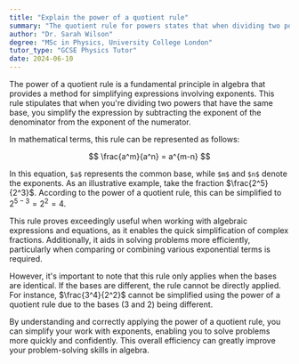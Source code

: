 ```yaml
---
title: "Explain the power of a quotient rule"
summary: "The quotient rule for powers states that when dividing two powers with the same base, the exponents should be subtracted."
author: "Dr. Sarah Wilson"
degree: "MSc in Physics, University College London"
tutor_type: "GCSE Physics Tutor"
date: 2024-06-10
---
```


The power of a quotient rule is a fundamental principle in algebra that provides a method for simplifying expressions involving exponents. This rule stipulates that when you're dividing two powers that have the same base, you simplify the expression by subtracting the exponent of the denominator from the exponent of the numerator.

In mathematical terms, this rule can be represented as follows:

$$ \frac{a^m}{a^n} = a^{m-n} $$

In this equation, `$a$` represents the common base, while `$m$` and `$n$` denote the exponents. As an illustrative example, take the fraction $\frac{2^5}{2^3}$. According to the power of a quotient rule, this can be simplified to $2^{5-3} = 2^2 = 4$.

This rule proves exceedingly useful when working with algebraic expressions and equations, as it enables the quick simplification of complex fractions. Additionally, it aids in solving problems more efficiently, particularly when comparing or combining various exponential terms is required.

However, it's important to note that this rule only applies when the bases are identical. If the bases are different, the rule cannot be directly applied. For instance, $\frac{3^4}{2^2}$ cannot be simplified using the power of a quotient rule due to the bases (3 and 2) being different.

By understanding and correctly applying the power of a quotient rule, you can simplify your work with exponents, enabling you to solve problems more quickly and confidently. This overall efficiency can greatly improve your problem-solving skills in algebra.
    